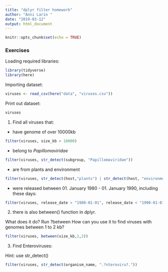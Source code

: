 ```yaml
---
title: "dplyr filter homework"
author: "Anni Larin "
date: "2019-03-12"
output: html_document
---
```


```r
knitr::opts_chunk$set(echo = TRUE)
```

### Exercises

Loading required libraries:
```r
library(tidyverse)
library(here)
```

Importing dataset:
```r
viruses <- read_csv(here("data", "viruses.csv"))
```

Print out dataset:
```r
viruses
```


1. Find all viruses that:

- have genome of over 10000kb

```r
filter(viruses, size_kb > 10000)
```

- belong to *Papillomaviridae*

```r
filter(viruses, str_detect(subgroup, "Papillomaviridae"))
```

- are from plants and environment

```r
filter(viruses, str_detect(host,"plants") | str_detect(host, "environment"))
```

- were released between 01. January 1980 - 01. January 1990, including these days:

```r
filter(viruses, release_date > "1980-01-01", release_date < "1990-01-01")
```

2. there is also between() function in dplyr. 

What does it do? Run ?between
How can you use it to find viruses with genomes between 1 to 2 kb?

```r
filter(viruses, between(size_kb,1,2))
```

3. Find Enteroviruses:

Hint: use str_detect()
```r
filter(viruses, str_detect(organism_name, ".?nteroviru?."))
```

